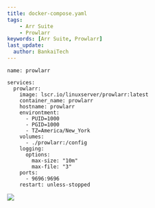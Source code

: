---
title: docker-compose.yaml
tags:
    - Arr Suite
    - Prowlarr
keywords: [Arr Suite, Prowlarr]
last_update:
  author: BankaiTech
---
```
name: prowlarr

services:
  prowlarr:
    image: lscr.io/linuxserver/prowlarr:latest
    container_name: prowlarr
    hostname: prowlarr
    environtment:
      - PUID=1000
      - PGID=1000
      - TZ=America/New_York
    volumes:
      - ./prowlarr:/config
    logging:
      options:
        max-size: "10m"
        max-file: "3"
    ports:
      - 9696:9696
    restart: unless-stopped
```

<a href="https://www.buymeacoffee.com/BankaiTech"><img src="https://img.buymeacoffee.com/button-api/?text=Buy me a beer&emoji=🍺&slug=BankaiTech&button_colour=FFDD00&font_colour=000000&font_family=Cookie&outline_colour=000000&coffee_colour=ffffff" /></a>
